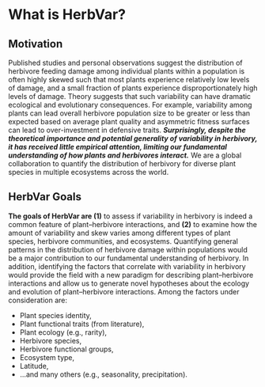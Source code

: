 # What is HerbVar? {#sec-overview}

## Motivation

Published studies and personal observations suggest the distribution of herbivore feeding damage among individual plants within a population is often highly skewed such that most plants experience relatively low levels of damage, and a small fraction of plants experience disproportionately high levels of damage. Theory suggests that such variability can have dramatic ecological and evolutionary consequences. For example, variability among plants can lead overall herbivore population size to be greater or less than expected based on average plant quality and asymmetric fitness surfaces can lead to over-investment in defensive traits. ***Surprisingly, despite the theoretical importance and potential generality of variability in herbivory, it has received little empirical attention, limiting our fundamental understanding of how plants and herbivores interact.*** We are a global collaboration to quantify the distribution of herbivory for diverse plant species in multiple ecosystems across the world.

## HerbVar Goals

**The goals of HerbVar are (1)** to assess if variability in herbivory is indeed a common feature of plant–herbivore interactions, and **(2)** to examine how the amount of variability and skew varies among different types of plant species, herbivore communities, and ecosystems. Quantifying general patterns in the distribution of herbivore damage within populations would be a major contribution to our fundamental understanding of herbivory. In addition, identifying the factors that correlate with variability in herbivory would provide the field with a new paradigm for describing plant–herbivore interactions and allow us to generate novel hypotheses about the ecology and evolution of plant–herbivore interactions. Among the factors under consideration are:

  - Plant species identity,
  - Plant functional traits (from literature),
  - Plant ecology (e.g., rarity),
  - Herbivore species,
  - Herbivore functional groups,
  - Ecosystem type,
  - Latitude,
  - ...and many others (e.g., seasonality, precipitation).
  